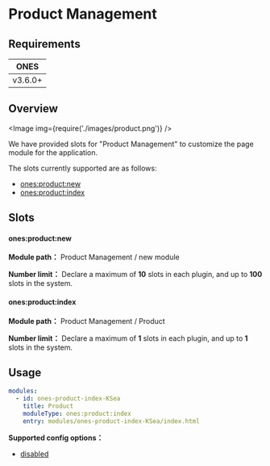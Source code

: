 # Product Management


## Requirements

| **ONES** |
| :------: |
| v3.6.0+  |

## Overview

<Image img={require('./images/product.png')} />

We have provided slots for "Product Management" to customize the page module for the application.

The slots currently supported are as follows:

- [ones:product:new](#onesproductnew)
- [ones:product:index](#onesproductindex)

## Slots

#### ones:product:new

**Module path：** Product Management / new module

**Number limit：** Declare a maximum of **10** slots in each plugin, and up to **100** slots in the system.

#### ones:product:index

**Module path：** Product Management / Product

**Number limit：** Declare a maximum of **1** slots in each plugin, and up to **1** slots in the system.

## Usage

```yaml
modules:
  - id: ones-product-index-KSea
    title: Product
    moduleType: ones:product:index
    entry: modules/ones-product-index-KSea/index.html
```

**Supported config options：**

- [disabled](../../../../reference/config/plugin.md#disabled)
